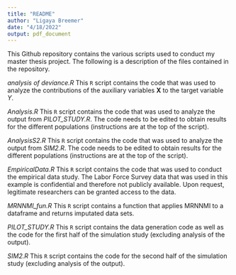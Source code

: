 ---
title: "README"
author: "Ligaya Breemer"
date: "4/18/2022"
output: pdf_document
---

This Github repository contains the various scripts used to conduct my master thesis project. The following is a description of the files contained in the repository.

*analysis of deviance.R*
This `R` script contains the code that was used to analyze the contributions of the auxiliary variables **X** to the target variable *Y*. 

*Analysis.R* 
This `R` script contains the code that was used to analyze the output from *PILOT_STUDY.R*. The code needs to be edited to obtain results for the different populations (instructions are at the top of the script).

*AnalysisS2.R*
This `R` script contains the code that was used to analyze the output from *SIM2.R*. The code needs to be edited to obtain results for the different populations (instructions are at the top of the script).

*EmpiricalData.R*
This `R` script contains the code that was used to conduct the empirical data study. The Labor Force Survey data that was used in this example is confidential and therefore not publicly available. Upon request, legitimate researchers can be granted access to the data.

*MRNNMI_fun.R*
This `R` script contains a function that applies MRNNMI to a dataframe and returns imputated data sets. 

*PILOT_STUDY.R*
This `R` script contains the data generation code as well as the code for the first half of the simulation study (excluding analysis of the output).

*SIM2.R*
This `R` script contains the code for the second half of the simulation study (excluding analysis of the output).

